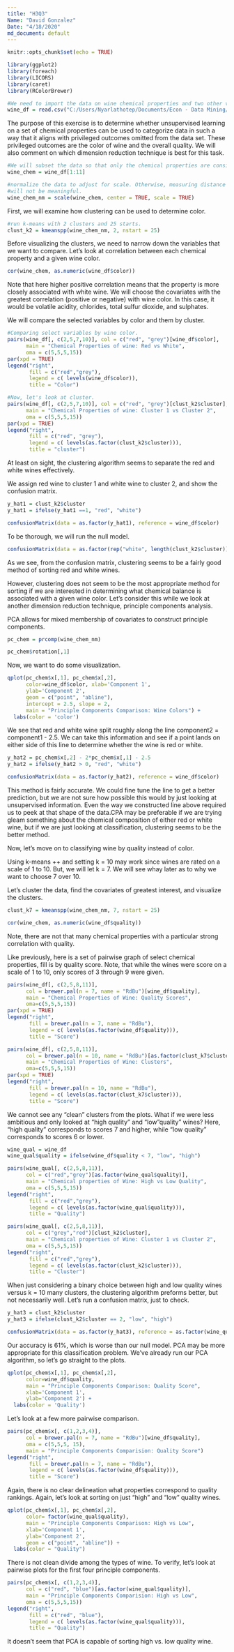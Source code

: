 ---
title: "H3Q3"
Name: "David Gonzalez"
Date: "4/18/2020"
md_document: default
---

```{r setup, include=FALSE}
knitr::opts_chunk$set(echo = TRUE)

library(ggplot2)
library(foreach)
library(LICORS)
library(caret)
library(RColorBrewer)

#We need to import the data on wine chemical properties and two other variables.
wine_df = read.csv("C:/Users/Nyarlathotep/Documents/Econ - Data Mining/Exercise 3/wine.csv")
```
The purpose of this exercise is to determine whether unsupervised learning on a set of chemical properties can be used to categorize data in such a way that it aligns with privileged outcomes omitted from the data set. These privileged outcomes are the color of wine and the overall quality. We will also comment on which dimension reduction technique is best for this task.
```{R echo = FALSE}
#We will subset the data so that only the chemical properties are considered.
wine_chem = wine_df[1:11]

#normalize the data to adjust for scale. Otherwise, measuring distance between points
#will not be meaningful.
wine_chem_nm = scale(wine_chem, center = TRUE, scale = TRUE)

```
First, we will examine how clustering can be used to determine color.

```{R echo=FALSE}
#run k-means with 2 clusters and 25 starts.
clust_k2 = kmeanspp(wine_chem_nm, 2, nstart = 25)

```
Before visualizing the clusters, we need to narrow down the variables that we want to compare. Let's look at correlation between each chemical property and a given wine color.

``` {R echo = FALSE}
cor(wine_chem, as.numeric(wine_df$color))
```
Note that here higher positive correlation means that the property is more closely associated with white wine. We will choose the covariates with the greatest correlation (positive or negative) with wine color. In this case, it would be volatile acidity, chlorides, total sulfur dioxide, and sulphates.

We will compare the selected variables by color and them by cluster.
```{R echo = FALSE}
#Comparing select variables by wine color.
pairs(wine_df[, c(2,5,7,10)], col = c("red", "grey")[wine_df$color],
      main = "Chemical Properties of wine: Red vs White",
      oma = c(5,5,5,15))
par(xpd = TRUE)
legend("right", 
       fill = c("red","grey"), 
       legend = c( levels(wine_df$color)),
       title = "Color")

#Now, let's look at cluster.
pairs(wine_df[, c(2,5,7,10)], col = c("red", "grey")[clust_k2$cluster],
      main = "Chemical Properties of wine: Cluster 1 vs Cluster 2",
      oma = c(5,5,5,15))
par(xpd = TRUE)
legend("right", 
       fill = c("red", "grey"), 
       legend = c( levels(as.factor(clust_k2$cluster))),
       title = "cluster")

```

At least on sight, the clustering algorithm seems to separate the red and white wines effectively.

We assign red wine to cluster 1 and white wine to cluster 2, and show the 
confusion matrix.

``` {R echo = FALSE}
y_hat1 = clust_k2$cluster
y_hat1 = ifelse(y_hat1 ==1, "red", "white")

confusionMatrix(data = as.factor(y_hat1), reference = wine_df$color)

```
To be thorough, we will run the null model.

```{R echo = FALSE}
confusionMatrix(data = as.factor(rep("white", length(clust_k2$cluster))), reference = wine_df$color)

```
As we see, from the confusion matrix, clustering seems to be a fairly good method of sorting red and white wines. 

However, clustering does not seem to be the most appropriate method for sorting if we are interested in determining what chemical balance is associated with a given wine color. Let's consider this while we look at another dimension reduction technique, principle components analysis.

PCA allows for mixed membership of covariates to construct principle components.

```{R echo = FALSE}
pc_chem = prcomp(wine_chem_nm)

pc_chem$rotation[,1]

```
Now, we want to do some visualization.

```{R echo = FALSE}
qplot(pc_chem$x[,1], pc_chem$x[,2], 
      color=wine_df$color, xlab='Component 1', 
      ylab='Component 2',
      geom = c("point", "abline"),
      intercept = 2.5, slope = 2,
      main = "Principle Components Comparison: Wine Colors") + 
  labs(color = 'color')

```

We see that red and white wine split roughly along the line component2 = component1 - 2.5. We can take this information and see if a point lands on either side of this line to determine whether the wine is red or white.

```{R echo = FALSE}
y_hat2 = pc_chem$x[,2] - 2*pc_chem$x[,1] - 2.5
y_hat2 = ifelse(y_hat2 > 0, "red", "white")

confusionMatrix(data = as.factor(y_hat2), reference = wine_df$color)

```
This method is fairly accurate. We could fine tune the line to get a better prediction, but we are not sure how possible this would by just looking at unsupervised information. Even the way we constructed line above required us to peek at that shape of the data.CPA may be preferable if we are trying gleam something about the chemical composition of either red or white wine, but if we are just looking at classification, clustering seems to be the better method.

Now, let's move on to classifying wine by quality instead of color.

Using k-means ++ and setting k = 10 may work since wines are rated on a scale of 1 to 10. But, we will let k = 7. We will see whay later as to why we want to choose 7 over 10.

Let's cluster the data, find the covariates of greatest interest, and visualize the clusters.

```{R echo = FALSE}
clust_k7 = kmeanspp(wine_chem_nm, 7, nstart = 25)

cor(wine_chem, as.numeric(wine_df$quality))

```
Note, there are not that many chemical properties with a particular strong correlation with quality.

Like previously, here is a set of pairwise graph of select chemical properties, fill is by quality score. Note, that while the wines were score on a scale of 1 to 10, only scores of 3 through 9 were given.

```{R echo = FALSE}
pairs(wine_df[, c(2,5,8,11)], 
      col = brewer.pal(n = 7, name = "RdBu")[wine_df$quality],
      main = "Chemical Properties of Wine: Quality Scores",
      oma=c(5,5,5,15))
par(xpd = TRUE)
legend("right", 
       fill = brewer.pal(n = 7, name = "RdBu"), 
       legend = c( levels(as.factor(wine_df$quality))),
       title = "Score")

pairs(wine_df[, c(2,5,8,11)], 
      col = brewer.pal(n = 10, name = "RdBu")[as.factor(clust_k7$cluster)],
      main = "Chemical Properties of Wine: Clusters",
      oma=c(5,5,5,15))
par(xpd = TRUE)
legend("right", 
       fill = brewer.pal(n = 10, name = "RdBu"), 
       legend = c( levels(as.factor(clust_k7$cluster))),
       title = "Score")

```

We cannot see any "clean" clusters from the plots. What if we were less ambitious and only looked at "high quality" and "low "quality" wines? Here, "high quality" corresponds to scores 7 and higher, while "low quality" corresponds to scores 6 or lower.

```{R echo = FALSE}
wine_qual = wine_df
wine_qual$quality = ifelse(wine_df$quality < 7, "low", "high")

pairs(wine_qual[, c(2,5,8,11)], 
      col = c("red","grey")[as.factor(wine_qual$quality)],
      main = "Chemical properties of Wine: High vs Low Quality",
      oma = c(5,5,5,15))
legend("right", 
       fill = c("red","grey"), 
       legend = c( levels(as.factor(wine_qual$quality))),
       title = "Quality")

pairs(wine_qual[, c(2,5,8,11)], 
      col = c("grey","red")[clust_k2$cluster],
      main = "Chemical properties of Wine: Cluster 1 vs Cluster 2",
      oma = c(5,5,5,15))
legend("right", 
       fill = c("red","grey"), 
       legend = c( levels(as.factor(clust_k2$cluster))),
       title = "Cluster")

```

When just considering a binary choice between high and low quality wines versus k = 10 many clusters, the clustering algorithm preforms better, but not necessarily well. Let's run a confusion matrix, just to check.

```{R echo = FALSE}
y_hat3 = clust_k2$cluster
y_hat3 = ifelse(clust_k2$cluster == 2, "low", "high")

confusionMatrix(data = as.factor(y_hat3), reference = as.factor(wine_qual$quality))

```
Our accuracy is 61%, which is worse than our null model. PCA may be more appropriate for this classification problem. We've already run our PCA algorithm, so let's go straight to the plots.

```{R echo = FALSE}
qplot(pc_chem$x[,1], pc_chem$x[,2], 
      color=wine_df$quality, 
      main = "Principle Components Comparison: Quality Score",
      xlab='Component 1', 
      ylab='Component 2') + 
  labs(color = 'Quality')


```
Let's look at a few more pairwise comparison.

```{R echo = FALSE}
pairs(pc_chem$x[, c(1,2,3,4)],
      col = brewer.pal(n = 7, name = "RdBu")[wine_df$quality],
      oma = c(5,5,5, 15),
      main = "Principle Components Comparision: Quality Score")
legend("right", 
       fill = brewer.pal(n = 7, name = "RdBu"), 
       legend = c( levels(as.factor(wine_df$quality))),
       title = "Score")

```

Again, there is no clear delineation what properties correspond to quality rankings. Again, let's look at sorting on just "high" and "low" quality wines.

```{R echo = FALSE}
qplot(pc_chem$x[,1], pc_chem$x[,2], 
      color= factor(wine_qual$quality), 
      main = "Principle Components Comparison: High vs Low",
      xlab='Component 1', 
      ylab='Component 2',
      geom = c("point", "abline")) +
  labs(color = "Quality")

```

There is not clean divide among the types of wine. To verify, let's look at pairwise plots for the first four principle components.

```{R echo = FALSE}
pairs(pc_chem$x[, c(1,2,3,4)],
      col = c("red", "blue")[as.factor(wine_qual$quality)],
      main = "Principle Components Comparision: High vs Low",
      oma = c(5,5,5,15))
legend("right", 
       fill = c("red", "blue"), 
       legend = c( levels(as.factor(wine_qual$quality))),
       title = "Quality")

```

It doesn't seem that PCA is capable of sorting high vs. low quality wine.